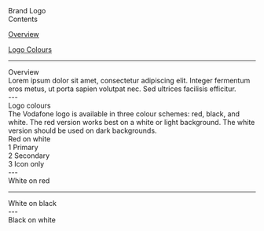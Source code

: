 
<Meta title="Foundation/Brand" />

<style>
  {`
  .title {
    font-size: 64px;
    font-weight: 600;
  }
  .heading-1 {
    font-size: 40px;
    font-weight: 600;
  }
  .heading-2 {
    font-size: 28px;
    font-weight: 600;
  }
  .text {
    font-size: 16px;
    font-weight: 400;
    color: black;
  }
  `}

</style>

<div className="title">Brand Logo</div>

<div style={{ height: '48px'}}/>

<div style={{fontSize: '28px' }}>Contents</div>
<div style={{ height: '16px'}}/>
<p><a href="#overview" target="_self" className='text'><u>Overview</u></a></p>
<p><a href="#columnsguttersmargins" target="_self" className='text'><u>Logo Colours</u></a></p>
<div style={{ height: '48px'}}/>

---

<div style={{ height: '48px'}}/>
<span id="overview" className='heading-1'> Overview</span> 
<div style={{ height: '32px'}}/>
<span className='text'>Lorem ipsum dolor sit amet, consectetur adipiscing elit. Integer fermentum eros metus, ut porta sapien volutpat nec. Sed ultrices facilisis efficitur.</span>
<div style={{ height: '48px'}}/>
---

<div style={{ height: '48px'}}/>
<span id="columnsguttersmargins" className='heading-1'>Logo colours</span> 
<div style={{ height: '32px'}}/>
<span className='text'>The Vodafone logo is available in three colour schemes: red, black, and white. The red version works best on a white or light background. The white version should be used on dark backgrounds. </span>
<div style={{ height: '32px'}}/>
<span id="columns" className='heading-2'>Red on white</span> 
<div style={{ height: '48px'}}/>

<img src={RedOnWhite} alt='' />

<div style={{ height: '32px' }}/>

<div>
  <text>1 Primary</text>
  <br/>
  <text>2 Secondary</text>
  <br/>
  <text>3 Icon only</text>
</div>

<div style={{ height: '48px'}}/>
---
<div style={{ height: '48px'}}/>
<span id="columns" className='heading-2'>White on red</span> 
<div style={{ height: '32px'}}/>

<img src={WhiteOnRed} alt='' />

<div style={{ height: '48px'}}/>

---
<div style={{ height: '48px'}}/>
<span id="columns" className='heading-2'>White on black</span> 
<div style={{ height: '32px'}}/>

<img src={WhiteOnBlack} alt='' />

<div style={{ height: '48px'}}/>
---
<div style={{ height: '48px'}}/>
<span id="columns" className='heading-2'>Black on white</span> 
<div style={{ height: '32px'}}/>

<img src={BlackOnWhite} alt='' />

<div style={{ height: '48px'}}/>
